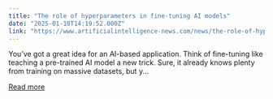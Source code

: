 ```yaml
---
title: "The role of hyperparameters in fine-tuning AI models"
date: "2025-01-10T14:19:52.000Z"
link: "https://www.artificialintelligence-news.com/news/the-role-of-hyperparameters-in-fine-tuning-ai-models/?utm_source=rss&utm_medium=rss&utm_campaign=the-role-of-hyperparameters-in-fine-tuning-ai-models"
---
```


You&#8217;ve got a great idea for an AI-based application. Think of fine-tuning like teaching a pre-trained AI model a new trick. Sure, it already knows plenty from training on massive datasets, but y...

[Read more](https://www.artificialintelligence-news.com/news/the-role-of-hyperparameters-in-fine-tuning-ai-models/?utm_source=rss&utm_medium=rss&utm_campaign=the-role-of-hyperparameters-in-fine-tuning-ai-models)
